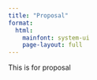 ```yaml
---
title: "Proposal"
format: 
  html:
    mainfont: system-ui
    page-layout: full
---
```


This is for proposal